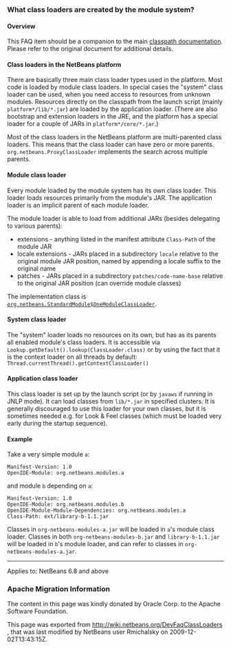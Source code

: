 <!--

    Licensed to the Apache Software Foundation (ASF) under one
    or more contributor license agreements.  See the NOTICE file
    distributed with this work for additional information
    regarding copyright ownership.  The ASF licenses this file
    to you under the Apache License, Version 2.0 (the
    "License"); you may not use this file except in compliance
    with the License.  You may obtain a copy of the License at

      http://www.apache.org/licenses/LICENSE-2.0

    Unless required by applicable law or agreed to in writing,
    software distributed under the License is distributed on an
    "AS IS" BASIS, WITHOUT WARRANTIES OR CONDITIONS OF ANY
    KIND, either express or implied.  See the License for the
    specific language governing permissions and limitations
    under the License.

-->

===What class loaders are created by the module system?===

====Overview====

This FAQ item should be a companion to the main [http://bits.netbeans.org/dev/javadoc/org-openide-modules/org/openide/modules/doc-files/classpath.html classpath documentation]. Please refer to the original document for additional details.

====Class loaders in the NetBeans platform====

There are basically three main class loader types used in the platform.
Most code is loaded by module class loaders.
In special cases the "system" class loader can be used,
when you need access to resources from unknown modules.
Resources directly on the classpath from the launch script (mainly <tt>platform*/lib/*.jar</tt>)
are loaded by the application loader.
(There are also bootstrap and extension loaders in the JRE,
and the platform has a special loader for a couple of JARs in <tt>platform*/core/*.jar</tt>.)

Most of the class loaders in the NetBeans platform are multi-parented class loaders.
This means that the class loader can have zero or more parents.
<tt>org.netbeans.ProxyClassLoader</tt> implements the search across multiple parents.

====Module class loader====

Every module loaded by the module system has its own class loader.
This loader loads resources primarily from the module's JAR.
The application loader is an implicit parent of each module loader.

The module loader is able to load from additional JARs (besides delegating to various parents):
* extensions - anything listed in the manifest attribute <tt>Class-Path</tt> of the module JAR
* locale extensions - JARs placed in a subdirectory <tt>locale</tt> relative to the original module JAR position, named by appending a locale suffix to the original name
* patches - JARs placed in a subdirectory <tt>patches/code-name-base</tt> relative to the original JAR position (can override module classes)

The implementation class is <tt>[http://hg.netbeans.org/main/file/tip/o.n.bootstrap/src/org/netbeans/StandardModule.java org.netbeans.StandardModule$OneModuleClassLoader]</tt>.

====System class loader====

The "system" loader loads no resources on its own,
but has as its parents all enabled module's class loaders.
It is accessible via <tt>Lookup.getDefault().lookup(ClassLoader.class)</tt>
or by using the fact that it is the context loader on all threads by default: <tt>Thread.currentThread().getContextClassLoader()</tt>

====Application class loader====

This class loader is set up by the launch script (or by <tt>javaws</tt> if running in JNLP mode).
It can load classes from <tt>lib/*.jar</tt> in specified clusters.
It is generally discouraged to use this loader for your own classes,
but it is sometimes needed e.g. for Look & Feel classes
(which must be loaded very early during the startup sequence).

====Example====

Take a very simple module <tt>a</tt>:

<pre>
Manifest-Version: 1.0
OpenIDE-Module: org.netbeans.modules.a
</pre>

and module <tt>b</tt> depending on <tt>a</tt>:

<pre>
Manifest-Version: 1.0
OpenIDE-Module: org.netbeans.modules.b
OpenIDE-Module-Module-Dependencies: org.netbeans.modules.a
Class-Path: ext/library-b-1.1.jar
</pre>

Classes in <tt>org-netbeans-modules-a.jar</tt> will be loaded in <tt>a</tt>'s module class loader.
Classes in both <tt>org-netbeans-modules-b.jar</tt> and <tt>library-b-1.1.jar</tt>
will be loaded in <tt>b</tt>'s module loader,
and can refer to classes in <tt>org-netbeans-modules-a.jar</tt>.

----
Applies to: NetBeans 6.8 and above

===Apache Migration Information===

The content in this page was kindly donated by Oracle Corp. to the
Apache Software Foundation.

This page was exported from http://wiki.netbeans.org/DevFaqClassLoaders , 
that was last modified by NetBeans user Rmichalsky 
on 2009-12-02T13:43:15Z.

